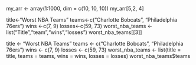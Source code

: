 my_arr <- array(1:1000, dim = c(10, 10, 10))
my_arr[5,2, 4]


title<-"Worst NBA Teams"
teams<-c("Charlotte Bobcats", "Philadelphia 76ers")
wins <-c(7, 9)
losses<-c(59, 73)
worst_nba_teams <- list("Title","team","wins","losses")
worst_nba_teams[[3]]


title <- "Worst NBA Teams"
teams <- c("Charlotte Bobcats", "Philadelphia 76ers")
wins <- c(7, 9)
losses <- c(59, 73)
worst_nba_teams <- list(title = title, teams = teams, wins = wins, losses = losses)
worst_nba_teams$teams

